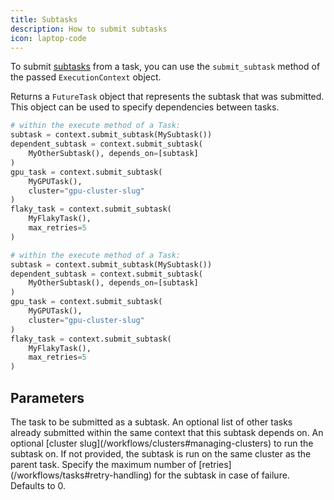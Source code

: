 ```yaml
---
title: Subtasks
description: How to submit subtasks
icon: laptop-code
---
```


To submit [subtasks](/workflows/tasks#subtasks-and-task-composition) from a task, you can use the `submit_subtask`
method of the passed `ExecutionContext` object.

Returns a `FutureTask` object that represents the subtask that was submitted. This object can be used to specify
dependencies between tasks.

<RequestExample>

```python Python (Sync)
# within the execute method of a Task:
subtask = context.submit_subtask(MySubtask())
dependent_subtask = context.submit_subtask(
    MyOtherSubtask(), depends_on=[subtask]
)
gpu_task = context.submit_subtask(
    MyGPUTask(),
    cluster="gpu-cluster-slug"
)
flaky_task = context.submit_subtask(
    MyFlakyTask(),
    max_retries=5
)
```

```python Python (Async)
# within the execute method of a Task:
subtask = context.submit_subtask(MySubtask())
dependent_subtask = context.submit_subtask(
    MyOtherSubtask(), depends_on=[subtask]
)
gpu_task = context.submit_subtask(
    MyGPUTask(),
    cluster="gpu-cluster-slug"
)
flaky_task = context.submit_subtask(
    MyFlakyTask(),
    max_retries=5
)
```

</RequestExample>

## Parameters

<ParamField path="task" type="Task">
  The task to be submitted as a subtask.
</ParamField>

<ParamField path="depends_on" type="list[FutureTask]">
  An optional list of other tasks already submitted within the same context that this subtask depends on.
</ParamField>

<ParamField path="task" type="Task">
  An optional [cluster slug](/workflows/clusters#managing-clusters) to run the subtask on. If not provided, the subtask
  is run on the same cluster as the parent task.
</ParamField>

<ParamField path="task" type="Task">
  Specify the maximum number of [retries](/workflows/tasks#retry-handling) for the subtask in case of failure. Defaults
  to 0.
</ParamField>
